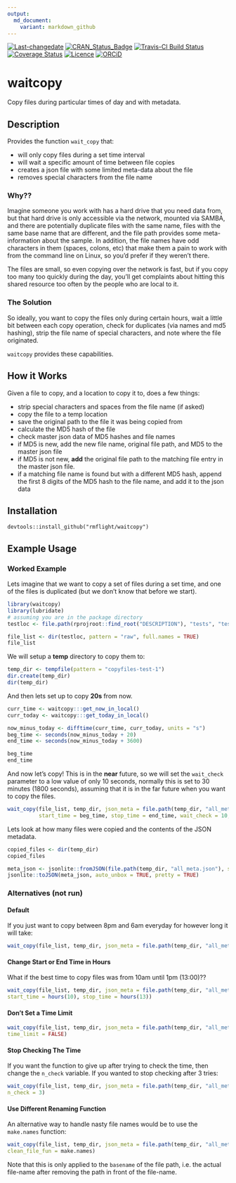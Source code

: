 ```yaml
---
output:
  md_document:
    variant: markdown_github
---
```


[![Last-changedate](https://img.shields.io/badge/last%20change-`r gsub('-', '--', Sys.Date())`-brightgreen.svg)](https://github.com/rmflight/waitcopy/commits/master)
[![CRAN\_Status\_Badge](https://www.r-pkg.org/badges/version/waitcopy)](https://cran.r-project.org/package=waitcopy)
[![Travis-CI Build Status](https://travis-ci.org/rmflight/waitcopy.svg?branch=master)](https://travis-ci.org/rmflight/waitcopy)
[![Coverage Status](https://img.shields.io/codecov/c/github/rmflight/waitcopy/master.svg)](https://codecov.io/github/rmflight/waitcopy?branch=master)
[![Licence](https://img.shields.io/github/license/mashape/apistatus.svg)](http://choosealicense.com/licenses/mit/) 
[![ORCiD](https://img.shields.io/badge/orcid-0000--0001--8141--7788-green.svg)](http://orcid.org/0000-0001-8141-7788) 

# waitcopy

Copy files during particular times of day and with metadata.

## Description

Provides the function `wait_copy` that:

- will only copy files during a set time interval
- will wait a specific amount of time between file copies
- creates a json file with some limited meta-data about the file
- removes special characters from the file name

### Why??

Imagine someone you work with has a hard drive that you need data from, but that
hard drive is only accessible via the network, mounted via SAMBA, and there are
potentially duplicate files with the same name, files with the same base name
that are different, and the file path provides some meta-information about the
sample. In addition, the file names have odd characters in them (spaces, colons, etc)
that make them a pain to work with from the command line on Linux, so you'd prefer
if they weren't there.

The files are small, so even copying over the network is fast, but if you copy
too many too quickly during the day, you'll get complaints about hitting this shared
resource too often by the people who are local to it.

### The Solution

So ideally, you want to copy the files only during certain hours, wait a little
bit between each copy operation, check for duplicates (via names and md5 hashing),
strip the file name of special characters, and note where the file originated.

`waitcopy` provides these capabilities.

## How it Works

Given a file to copy, and a location to copy it to, does a few things:


* strip special characters and spaces from the file name (if asked)
* copy the file to a temp location
* save the original path to the file it was being copied from
* calculate the MD5 hash of the file
* check master json data of MD5 hashes and file names
* if MD5 is new, add the new file name, original file path, and MD5 to the master
  json file
* if MD5 is not new, **add** the original file path to the matching file entry
  in the master json file.
* if a matching file name is found but with a different MD5 hash, append the
  first 8 digits of the MD5 hash to the file name, and add it to the json data
  
## Installation

`devtools::install_github("rmflight/waitcopy")`

## Example Usage

### Worked Example

Lets imagine that we want to copy a set of files during a set time, and one of
the files is duplicated (but we don't know that before we start).

```r
library(waitcopy)
library(lubridate)
# assuming you are in the package directory
testloc <- file.path(rprojroot::find_root("DESCRIPTION"), "tests", "testthat", "set1")

file_list <- dir(testloc, pattern = "raw", full.names = TRUE)
file_list
```

We will setup a **temp** directory to copy them to:

```r
temp_dir <- tempfile(pattern = "copyfiles-test-1")
dir.create(temp_dir)
dir(temp_dir)
```

And then lets set up to copy **20s** from now.

```r
curr_time <- waitcopy:::get_now_in_local()
curr_today <- waitcopy:::get_today_in_local()

now_minus_today <- difftime(curr_time, curr_today, units = "s")
beg_time <- seconds(now_minus_today + 20)
end_time <- seconds(now_minus_today + 3600)

beg_time
end_time
```

And now let's copy! This is in the **near** future, so we will set the `wait_check`
parameter to a low value of only 10 seconds, normally this is set to 30 minutes (1800 seconds),
assuming that it is in the far future when you want to copy the files.

```r
wait_copy(file_list, temp_dir, json_meta = file.path(temp_dir, "all_meta.json"),
          start_time = beg_time, stop_time = end_time, wait_check = 10, pause_file = 0)
```

Lets look at how many files were copied and the contents of the JSON metadata.

```r
copied_files <- dir(temp_dir)
copied_files

meta_json <- jsonlite::fromJSON(file.path(temp_dir, "all_meta.json"), simplifyVector = FALSE)
jsonlite::toJSON(meta_json, auto_unbox = TRUE, pretty = TRUE)
```

### Alternatives (not run)

#### Default

If you just want to copy between 8pm and 6am everyday for however long it will take:

```r
wait_copy(file_list, temp_dir, json_meta = file.path(temp_dir, "all_meta.json"))
```

#### Change Start or End Time in Hours

What if the best time to copy files was from 10am until 1pm (13:00)??

```r
wait_copy(file_list, temp_dir, json_meta = file.path(temp_dir, "all_meta.json"),
start_time = hours(10), stop_time = hours(13))
```

#### Don't Set a Time Limit

```r
wait_copy(file_list, temp_dir, json_meta = file.path(temp_dir, "all_meta.json"),
time_limit = FALSE)
```

#### Stop Checking The Time

If you want the function to give up after trying to check the time, then change
the `n_check` variable. If you wanted to stop checking after 3 tries:

```r
wait_copy(file_list, temp_dir, json_meta = file.path(temp_dir, "all_meta.json"),
n_check = 3)
```

#### Use Different Renaming Function

An alternative way to handle nasty file names would be to use the `make.names` function:

```r
wait_copy(file_list, temp_dir, json_meta = file.path(temp_dir, "all_meta.json"),
clean_file_fun = make.names)
```

Note that this is only applied to the `basename` of the file path, i.e. the actual
file-name after removing the path in front of the file-name.
